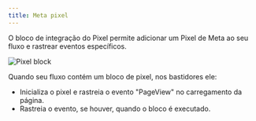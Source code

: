 ```yaml
---
title: Meta pixel
---
```


O bloco de integração do Pixel permite adicionar um Pixel de Meta ao seu fluxo e rastrear eventos específicos.

<Frame>
  <img src="/images/blocks/integrations/pixel.png" alt="Pixel block" />
</Frame>

Quando seu fluxo contém um bloco de pixel, nos bastidores ele:

- Inicializa o pixel e rastreia o evento "PageView" no carregamento da página.
- Rastreia o evento, se houver, quando o bloco é executado.
